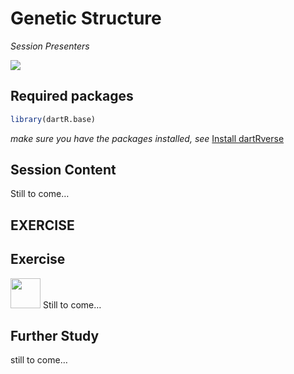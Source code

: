 # Genetic Structure

*Session Presenters*

![](images/Presentersxx.png)

## Required packages

```r
library(dartR.base)
```

*make sure you have the packages installed, see* [Install dartRverse](install.qmd)

## Session Content

Still to come...

## EXERCISE

::: callout-note
## Exercise

![](images/task.png){#id .class width="48" height="48"} Still to come...
:::

## Further Study

still to come...
